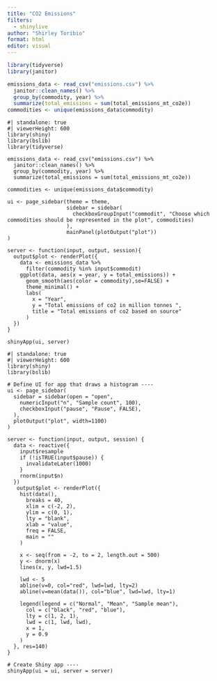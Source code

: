 ```yaml
---
title: "CO2 Emissions"
filters:
  - shinylive
author: "Shirley Toribio"
format: html
editor: visual
---
```


```r
library(tidyverse)
library(janitor)
```

```r
emissions_data <- read_csv("emissions.csv") %>% 
  janitor::clean_names() %>%
  group_by(commodity, year) %>%
  summarize(total_emissions = sum(total_emissions_mt_co2e))
commodities <- unique(emissions_data$commodity)
```

```shinylive-r
#| standalone: true
#| viewerHeight: 600
library(shiny)
library(bslib)
library(tidyverse)

emissions_data <- read_csv("emissions.csv") %>% 
  janitor::clean_names() %>%
  group_by(commodity, year) %>%
  summarize(total_emissions = sum(total_emissions_mt_co2e))

commodities <- unique(emissions_data$commodity)

ui <- page_sidebar(theme = theme,
                   sidebar = sidebar(
                     checkboxGroupInput("commodit", "Choose which commodities should be represented in the plot", commodities)
                   ),
                   mainPanel(plotOutput("plot"))
)

server <- function(input, output, session){
  output$plot <- renderPlot({
    data <- emissions_data %>%
      filter(commodity %in% input$commodit)
    ggplot(data, aes(x = year, y = total_emissions)) +
      geom_smooth(aes(color = commodity),se=FALSE) +
      theme_minimal() +
      labs(
        x = "Year",
        y = "Total emissions of co2 in million tonnes ",
        title = "Total emissions of co2 based on source"
      )
  })
}

shinyApp(ui, server)
```

```shinylive-r
#| standalone: true
#| viewerHeight: 600
library(shiny)
library(bslib)

# Define UI for app that draws a histogram ----
ui <- page_sidebar(
  sidebar = sidebar(open = "open",
    numericInput("n", "Sample count", 100),
    checkboxInput("pause", "Pause", FALSE),
  ),
  plotOutput("plot", width=1100)
)

server <- function(input, output, session) {
  data <- reactive({
    input$resample
    if (!isTRUE(input$pause)) {
      invalidateLater(1000)
    }
    rnorm(input$n)
  })
   output$plot <- renderPlot({
    hist(data(),
      breaks = 40,
      xlim = c(-2, 2),
      ylim = c(0, 1),
      lty = "blank",
      xlab = "value",
      freq = FALSE,
      main = ""
    )
    
    x <- seq(from = -2, to = 2, length.out = 500)
    y <- dnorm(x)
    lines(x, y, lwd=1.5)
    
    lwd <- 5
    abline(v=0, col="red", lwd=lwd, lty=2)
    abline(v=mean(data()), col="blue", lwd=lwd, lty=1)

    legend(legend = c("Normal", "Mean", "Sample mean"),
      col = c("black", "red", "blue"),
      lty = c(1, 2, 1),
      lwd = c(1, lwd, lwd),
      x = 1,
      y = 0.9
    )
  }, res=140)
}

# Create Shiny app ----
shinyApp(ui = ui, server = server)
```